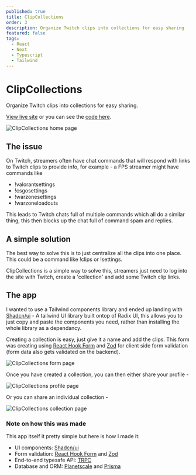 ```yaml
---
published: true
title: ClipCollections
order: 3
description: Organize Twitch clips into collections for easy sharing
featured: false
tags:
  - React
  - Next
  - Typescript
  - Tailwind
---
```


# ClipCollections

Organize Twitch clips into collections for easy sharing.

[View live site](https://clipcollections.vercel.app/) or you can see the [code here](https://github.com/brandon-carlisle/clipcollections).

![ClipCollections home page](@assets/images/clipcollections/home.webp)

## The issue

On Twitch, streamers often have chat commands that will respond with links to Twitch clips to provide info, for example - a FPS streamer might have commands like

- !valorantsettings
- !csgosettings
- !warzonesettings
- !warzoneloadouts

This leads to Twitch chats full of multiple commands which all do a similar thing, this then blocks up the chat full of command spam and replies.

## A simple solution

The best way to solve this is to just centralize all the clips into one place. This could be a command like !clips or !settings.

ClipCollections is a simple way to solve this, streamers just need to log into the site with Twitch, create a 'collection' and add some Twitch clip links.

## The app

I wanted to use a Tailwind components library and ended up landing with [Shadcn/ui](https://ui.shadcn.com/) - A tailwind UI library built ontop of Radix UI, this allows you to just copy and paste the components you need, rather than installing the whole library as a dependancy.

Creating a collection is easy, just give it a name and add the clips. This form was creating using [React Hook Form](https://react-hook-form.com/) and [Zod](https://zod.dev/) for client side form validation (form data also gets validated on the backend).

![ClipCollections form page](@assets/images/clipcollections/form.webp)

Once you have created a collection, you can then either share your profile -

![ClipCollections profile page](@assets/images/clipcollections/profile.webp)

Or you can share an individual collection -

![ClipCollections collection page](@assets/images/clipcollections/collection.webp)

### Note on how this was made

This app itself it pretty simple but here is how I made it:

- UI components: [Shadcn/ui](https://ui.shadcn.com/)
- Form validation: [React Hook Form](https://react-hook-form.com/) and [Zod](https://zod.dev/)
- End-to-end typesafe API: [TRPC](https://trpc.io/)
- Database and ORM: [Planetscale](https://planetscale.com/) and [Prisma](https://www.prisma.io/)
